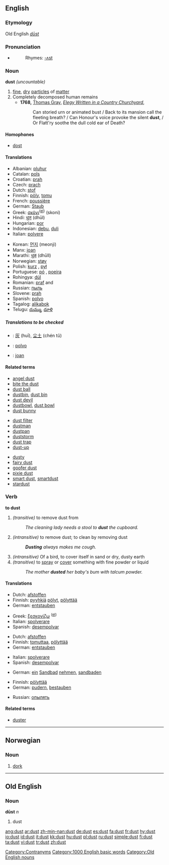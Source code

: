 ==English==

===Etymology===
Old English ''[[dūst]]''

===Pronunciation===
*{{audio|en-us-dust.ogg|Audio (US)}}
*:Rhymes: [[Rhymes:English:-ʌst|-ʌst]]

===Noun===
'''dust''' ''(uncountable)''

# [[fine]], [[dry]] [[particle]]s of [[matter]]
# Completely decomposed human remains
#* '''1768,''' [[w:Thomas Gray|Thomas Gray]], ''[[s:Elegy Written in a Country Churchyard|Elegy Written in a Country Churchyard]]'',
#*: Can storied urn or animated bust / Back to its mansion call the fleeting breath? / Can Honour's voice provoke the silent '''dust''', / Or Flatt'ry soothe the dull cold ear of Death?

====Homophones====
* [[dost]]

====Translations====
{{trans-top|fine, dry particles}}
*Albanian: [[pluhur]] {{m}}
*Catalan: [[pols]] {{f}}
*Croatian: [[prah]] {{m}}
*Czech: [[prach]] {{m}}
*Dutch: [[stof]] {{n}}
*Finnish: [[pöly]], [[tomu]]
*French: [[poussière]] {{f}}
*German: [[Staub]] {{m}}
*Greek: [[σκόνι]]<sup>([[:el:σκόνι|el]])</sup> (skoni) {{f}}
*Hindi: [[धूल]] (dhūl)
*Hungarian: [[por]]
*Indonesian: [[debu]], [[duli]]
*Italian: [[polvere]] {{f}}
{{trans-mid}}
*Korean: [[먼지]] (meonji)
*Manx: [[joan]]
*Marathi: [[धूळ]] (dhūll)
*Norwegian: [[støv]]
*Polish: [[kurz]] {{m}}, [[pył]] {{m}}
*Portuguese: [[pó]] {{m}}, [[poeira]] {{f}}
*Rohingya: [[dúl]]
*Romanian: [[praf]] {{f}} and {{m}}
*Russian: [[пыль]] {{f}}
*Slovene: [[prah]] {{m}}
*Spanish: [[polvo]] {{m}}
*Tagalog: [[alikabok]]
*Telugu: [[దుమ్ము]], [[ధూళి]]
{{trans-bottom}}

=====Translations to be checked=====
{{checktrans}}
*{{ttbc|Chinese}}: [[灰]] (huī), [[尘土]] (chén tǔ)
*{{ttbc|Ido}}: [[polvo]]
*{{ttbc|Manx}}: [[joan#Manx|joan]]

====Related terms====
{{top3}}
*[[angel dust]]
*[[bite the dust]]
*[[dust ball]]
*[[dustbin]], [[dust bin]]
*[[dust devil]]
*[[dustbowl]], [[dust bowl]]
*[[dust bunny]]
{{mid3}}
*[[dust filter]]
*[[dustman]]
*[[dustpan]]
*[[duststorm]]
*[[dust trap]]
*[[dust-up]]
{{mid3}}
*[[dusty]]
*[[fairy dust]]
*[[goofer dust]]
*[[pixie dust]]
*[[smart dust]], [[smartdust]]
*[[stardust]]
{{bottom}}

===Verb===
'''to dust'''

# ''(transitive)'' to remove dust from
#:''The cleaning lady needs a stool to '''dust''' the cupboard.''
# ''(intransitive)'' to remove dust; to clean by removing dust
#:'''''Dusting''' always makes me cough.''
# ''(intransitive)'' Of a bird, to cover itself in sand or dry, dusty earth
# ''(transitive)'' to [[spray]] or [[cover]] something with fine powder or liquid
#:''The mother '''dusted''' her baby's bum with talcum powder.''

====Translations====
{{trans-top|(intransitive) to clean by removing dust}}
*Dutch: [[afstoffen]]
*Finnish: [[pyyhkiä]] [[pöly|pölyt]], [[pölyttää]]
*German: [[entstauben]]
{{trans-mid}}
*Greek: [[ξεσκονίζω]] <sup>([[:el:ξεσκονίζω|el]])</sup>
*Italian: [[spolverare]]
*Spanish: [[desempolvar]]
{{trans-bottom}}

{{trans-top|(transitive) to remove dust from}}
*Dutch: [[afstoffen]]
*Finnish: [[tomuttaa]], [[pölyttää]]
*German: [[entstauben]]
{{trans-mid}}
*Italian: [[spolverare]]
*Spanish: [[desempolvar]]
{{trans-bottom}}

{{trans-top|of a bird, to cover itself in sand}}
*German: [[ein]] [[Sandbad]] [[nehmen]], [[sandbaden]]
{{trans-mid}}
{{trans-bottom}}

{{trans-top|to spray something with fine powder or liquid}}
*Finnish: [[pölyttää]]
*German: [[pudern]], [[bestauben]]
{{trans-mid}}
*Russian: [[опылять]]
{{trans-bottom}}

====Related terms====
*[[duster]]

[[Category:Contranyms]]
[[Category:1000 English basic words]]

----

==Norwegian==

===Noun===
{{no-noun-m1}}

# [[dork]]

----

==Old English==

===Noun===
'''dūst''' ''n''

# dust

[[Category:Old English nouns]]

[[ang:dust]]
[[ar:dust]]
[[zh-min-nan:dust]]
[[de:dust]]
[[es:dust]]
[[fa:dust]]
[[fr:dust]]
[[hy:dust]]
[[io:dust]]
[[id:dust]]
[[it:dust]]
[[kk:dust]]
[[hu:dust]]
[[pl:dust]]
[[ru:dust]]
[[simple:dust]]
[[fi:dust]]
[[ta:dust]]
[[vi:dust]]
[[tr:dust]]
[[zh:dust]]